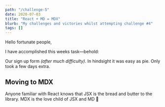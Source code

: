 ```yaml
---
path: "/challenge-5"
date: 2020-07-03
title: "React + MD = MDX"
blurb: "My challenges and victories whilst attempting challenge #4"
tags: []
---
```



Hello fortunate people,

I have accomplished this weeks task––behold:

<SignupForm />

Our sign up form *(after much difficulty)*. In hindsight it was easy as pie. Only took a few days extra.

## Moving to MDX

Anyone familiar with React knows that JSX is the bread and butter to the library. MDX is the love child of JSX and MD 🤱
